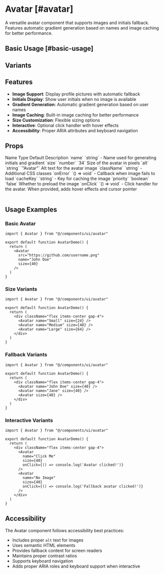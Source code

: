 # Avatar [#avatar]

A versatile avatar component that supports images and initials fallback. Features automatic gradient generation based on names and image caching for better performance.

## Basic Usage [#basic-usage]

<ComponentTabs name="avatar-basic" />

## Variants

<ComponentTabs name="avatar-fallback" />

<InstallationInstructions componentName="avatar" />

## Features

- **Image Support**: Display profile pictures with automatic fallback
- **Initials Display**: Show user initials when no image is available
- **Gradient Generation**: Automatic gradient generation based on user names
- **Image Caching**: Built-in image caching for better performance
- **Size Customization**: Flexible sizing options
- **Interactive**: Optional click handler with hover effects
- **Accessibility**: Proper ARIA attributes and keyboard navigation

## Props

<Table>
  <TableHeader>
    <TableRow>
      <TableHead>Name</TableHead>
      <TableHead>Type</TableHead>
      <TableHead>Default</TableHead>
      <TableHead>Description</TableHead>
    </TableRow>
  </TableHeader>
  <TableBody>
    <TableRow>
      <TableCell>`name`</TableCell>
      <TableCell>`string`</TableCell>
      <TableCell>-</TableCell>
      <TableCell>Name used for generating initials and gradient</TableCell>
    </TableRow>
    <TableRow>
      <TableCell>`size`</TableCell>
      <TableCell>`number`</TableCell>
      <TableCell>`34`</TableCell>
      <TableCell>Size of the avatar in pixels</TableCell>
    </TableRow>
    <TableRow>
      <TableCell>`alt`</TableCell>
      <TableCell>`string`</TableCell>
      <TableCell>`"Avatar"`</TableCell>
      <TableCell>Alt text for the avatar image</TableCell>
    </TableRow>
    <TableRow>
      <TableCell>`className`</TableCell>
      <TableCell>`string`</TableCell>
      <TableCell>-</TableCell>
      <TableCell>Additional CSS classes</TableCell>
    </TableRow>
    <TableRow>
      <TableCell>`onError`</TableCell>
      <TableCell>`() => void`</TableCell>
      <TableCell>-</TableCell>
      <TableCell>Callback when image fails to load</TableCell>
    </TableRow>
    <TableRow>
      <TableCell>`cacheKey`</TableCell>
      <TableCell>`string`</TableCell>
      <TableCell>-</TableCell>
      <TableCell>Key for caching the image</TableCell>
    </TableRow>
    <TableRow>
      <TableCell>`priority`</TableCell>
      <TableCell>`boolean`</TableCell>
      <TableCell>`false`</TableCell>
      <TableCell>Whether to preload the image</TableCell>
    </TableRow>
    <TableRow>
      <TableCell>`onClick`</TableCell>
      <TableCell>`() => void`</TableCell>
      <TableCell>-</TableCell>
      <TableCell>Click handler for the avatar. When provided, adds hover effects and cursor pointer</TableCell>
    </TableRow>
  </TableBody>
</Table>

## Usage Examples

### Basic Avatar

```tsx
import { Avatar } from "@/components/ui/avatar"

export default function AvatarDemo() {
  return (
    <Avatar 
      src="https://github.com/username.png"
      name="John Doe"
      size={40}
    />
  )
}
```

### Size Variants

```tsx
import { Avatar } from "@/components/ui/avatar"

export default function AvatarDemo() {
  return (
    <div className="flex items-center gap-4">
      <Avatar name="Small" size={24} />
      <Avatar name="Medium" size={40} />
      <Avatar name="Large" size={64} />
    </div>
  )
}
```

### Fallback Variants

```tsx
import { Avatar } from "@/components/ui/avatar"

export default function AvatarDemo() {
  return (
    <div className="flex items-center gap-4">
      <Avatar name="John Doe" size={40} />
      <Avatar name="Jane" size={40} />
      <Avatar size={40} />
    </div>
  )
}
```

### Interactive Variants

```tsx
import { Avatar } from "@/components/ui/avatar"

export default function AvatarDemo() {
  return (
    <div className="flex items-center gap-4">
      <Avatar 
        name="Click Me"
        size={40}
        onClick={() => console.log('Avatar clicked!')}
      />
      <Avatar 
        name="No Image"
        size={40}
        onClick={() => console.log('Fallback avatar clicked!')}
      />
    </div>
  )
}
```

## Accessibility

The Avatar component follows accessibility best practices:

- Includes proper `alt` text for images
- Uses semantic HTML elements
- Provides fallback content for screen readers
- Maintains proper contrast ratios
- Supports keyboard navigation
- Adds proper ARIA roles and keyboard support when interactive
